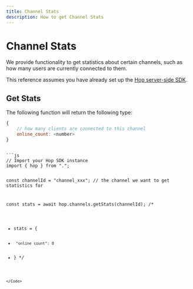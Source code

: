 ```yaml
---
title: Channel Stats
description: How to get Channel Stats
---
```



# Channel Stats

We provide functionality to get statistics about certain channels, such as how many users are currently connected to them.

<Callout type="info">This reference assumes you have already set up the [Hop server-side SDK](/sdks/server/js).</Callout>

## Get Stats

The following function will return the following type:
```js
{
	// how many clients are connected to this channel
	online_count: <number>
}
```

<Code>
```js
// Import your Hop SDK instance
import { hop } from ".";

const channelId = "channel_xxx"; // the channel we want to get statistics for

const stats = await hop.channels.getStats(channelId);
/*
 *	stats = {
 *		"online_count": 0	
 *	}
 */
```
</Code>